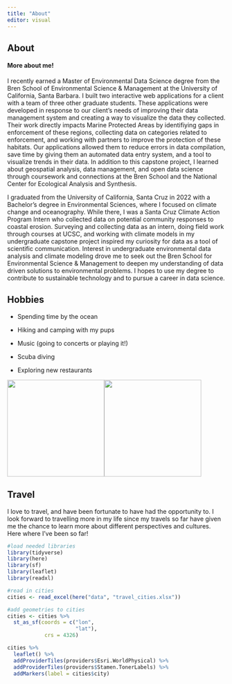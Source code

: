 ```yaml
---
title: "About"
editor: visual
---
```


::: panel-tabset
## About

<h4>More about me!</h4>

I recently earned a Master of Environmental Data Science degree from the Bren School of Environmental Science & Management at the University of California, Santa Barbara. I built two interactive web applications for a client with a team of three other graduate students. These applications were developed in response to our client's needs of improving their data management system and creating a way to visualize the data they collected. Their work directly impacts Marine Protected Areas by identifiying gaps in enforcement of these regions, collecting data on categories related to enforcement, and working with partners to improve the protection of these habitats. Our applications allowed them to reduce errors in data compilation, save time by giving them an automated data entry system, and a tool to visualize trends in their data. In addition to this capstone project, I learned about geospatial analysis, data management, and open data science through coursework and connections at the Bren School and the National Center for Ecological Analysis and Synthesis.

I graduated from the University of California, Santa Cruz in 2022 with a Bachelor's degree in Environmental Sciences, where I focused on climate change and oceanography. While there, I was a Santa Cruz Climate Action Program Intern who collected data on potential community responses to coastal erosion. Surveying and collecting data as an intern, doing field work through courses at UCSC, and working with climate models in my undergraduate capstone project inspired my curiosity for data as a tool of scientific communication. Interest in undergraduate environmental data analysis and climate modeling drove me to seek out the Bren School for Environmental Science & Management to deepen my understanding of data driven solutions to environmental problems. I hopes to use my degree to contribute to sustainable technology and to pursue a career in data science.

## Hobbies

-   Spending time by the ocean

-   Hiking and camping with my pups

-   Music (going to concerts or playing it!)

-   Scuba diving

-   Exploring new restaurants

![](images/IMG_0653.jpg){width="224"}![](images/IMG_5398.jpg){width="224"}

## Travel

I love to travel, and have been fortunate to have had the opportunity to. I look forward to travelling more in my life since my travels so far have given me the chance to learn more about different perspectives and cultures. Here where I've been so far!

```r
#load needed libraries
library(tidyverse)
library(here)
library(sf)
library(leaflet)
library(readxl)

#read in cities
cities <- read_excel(here("data", "travel_cities.xlsx"))

#add geometries to cities
cities <- cities %>% 
  st_as_sf(coords = c("lon",
                      "lat"),
            crs = 4326)

cities %>% 
  leaflet() %>% 
  addProviderTiles(providers$Esri.WorldPhysical) %>% 
  addProviderTiles(providers$Stamen.TonerLabels) %>% 
  addMarkers(label = cities$city)


```
:::
